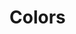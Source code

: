 
<Meta title="Guidelines/Colors" />

<style>
  {`
    .subheading {
      --mediumdark: '#999999';
      font-weight: 900;
      font-size: 13px;
      color: #999;
      letter-spacing: 6px;
      line-height: 24px;
      text-transform: uppercase;
      margin-bottom: 12px;
      margin-top: 40px;
    }

    .link-list {
      display: grid;
      grid-template-columns: 1fr;
      grid-template-rows: 1fr 1fr;
      row-gap: 10px;
    }

    @media (min-width: 620px) {
      .link-list {
        row-gap: 20px;
        column-gap: 20px;
        grid-template-columns: 1fr 1fr;
      }
    }

    @media all and (-ms-high-contrast:none) {
    .link-list {
        display: -ms-grid;
        -ms-grid-columns: 1fr 1fr;
        -ms-grid-rows: 1fr 1fr;
      }
    }

    .link-item {
      display: block;
      padding: 20px 30px 20px 15px;
      border: 1px solid #00000010;
      border-radius: 5px;
      transition: background 150ms ease-out, border 150ms ease-out, transform 150ms ease-out;
      color: #333333;
      display: flex;
      align-items: flex-start;
    }

    .link-item:hover {
      border-color: #1EA7FD50;
      transform: translate3d(0, -3px, 0);
      box-shadow: rgba(0, 0, 0, 0.08) 0 3px 10px 0;
    }

    .link-item:active {
      border-color: #1EA7FD;
      transform: translate3d(0, 0, 0);
    }

    .link-item strong {
      font-weight: 700;
      display: block;
      margin-bottom: 2px;
    }

    .link-item img {
      height: 40px;
      width: 40px;
      margin-right: 15px;
      flex: none;
    }

    .link-item span {
      font-size: 14px;
      line-height: 20px;
    }

    .tip {
      display: inline-block;
      border-radius: 1em;
      font-size: 11px;
      line-height: 12px;
      font-weight: 700;
      background: #E7FDD8;
      color: #66BF3C;
      padding: 4px 12px;
      margin-right: 10px;
      vertical-align: top;
    }

    .tip-wrapper {
      font-size: 13px;
      line-height: 20px;
      margin-top: 40px;
      margin-bottom: 40px;
    }

    .tip-wrapper code {
      font-size: 12px;
      display: inline-block;
    }
  `}
</style>

# Colors

<ColorPalette>
  <ColorItem
    title="common"
    colors={['white', 'black']}
  />
  <ColorItem
    title="primary"
    colors={{main: 'hsl(254deg 11% 32% / 100%)'}}
  />
  <ColorItem
    title="secondary"
    colors={{main: 'hsl(164deg 95% 43% / 100%)'}}
  />
  <ColorItem
    title="error"
    colors={{
      light: 'hsl(0deg 83% 63% / 100%)',
      main: 'hsl(0deg 65% 51% / 100%)',
      dark: 'hsl(0deg 66% 47% / 100%)'
    }}
  />
  <ColorItem
    title="warning"
    colors={{
      light: 'hsl(36deg 100% 50% / 100%)',
      main: 'hsl(27deg 98% 47% / 100%)',
      dark: 'hsl(21deg 100% 45% / 100%)'
    }}
  />
  <ColorItem
    title="info"
    colors={{
      light: 'hsl(199deg 98% 48% / 100%)',
      main: 'hsl(201deg 98% 41% / 100%)',
      dark: 'hsl(206deg 100% 31% / 100%)'
    }}
  />
  <ColorItem
    title="success"
    colors={{
      light: 'hsl(122deg 39% 49% / 100%)',
      main: 'hsl(123deg 46% 34% / 100%)',
      dark: 'hsl(124deg 55% 24% / 100%)',
    }}
  />
  <ColorItem
    title="grey"
    colors={{
      100: 'hsl(0deg 0% 96% / 100%)',
      200: 'hsl(0deg 0% 93% / 100%)',
      300: 'hsl(0deg 0% 88% / 100%)',
      400: 'hsl(0deg 0% 74% / 100%)',
      500: 'hsl(0deg 0% 62% / 100%)',
      600: 'hsl(0deg 0% 46% / 100%)',
      700: 'hsl(0deg 0% 38% / 100%)',
      800: 'hsl(0deg 0% 26% / 100%)',
      900: 'hsl(0deg 0% 13% / 100%)',
    }}
  />

</ColorPalette>
